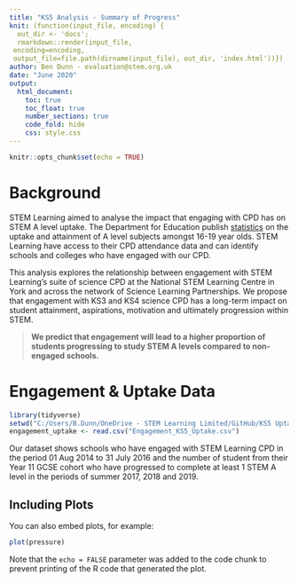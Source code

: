 ```yaml
---
title: "KS5 Analysis - Summary of Progress"
knit: (function(input_file, encoding) {
  out_dir <- 'docs';
  rmarkdown::render(input_file,
 encoding=encoding,
 output_file=file.path(dirname(input_file), out_dir, 'index.html'))})
author: Ben Dunn - evaluation@stem.org.uk
date: "June 2020"
output:
  html_document:
    toc: true
    toc_float: true
    number_sections: true
    code_fold: hide
    css: style.css
---
```


<script>
  $(document).ready(function() {
    $head = $('#header');
    $head.prepend('<img src=\"header.jpg\" style=\"float: centre; width: 23cm;\"/>')
  });
</script>


```r
knitr::opts_chunk$set(echo = TRUE)
```

# Background

STEM Learning aimed to analyse the impact that engaging with CPD has on STEM A level uptake. The Department for Education publish [statistics](https://www.gov.uk/government/collections/statistics-attainment-at-19-years) on the uptake and attainment of A level subjects amongst 16-19 year olds. STEM Learning have access to their CPD attendance data and can identify schools and colleges who have engaged with our CPD.

This analysis explores the relationship between engagement with STEM Learning's suite of science CPD at the National STEM Learning Centre in York and across the network of Science Learning Partnerships. We propose that engagement with KS3 and KS4 science CPD has a long-term impact on student attainment, aspirations, motivation and ultimately progression within STEM. 

> **We predict that engagement will lead to a higher proportion of students progressing to study STEM A levels compared to non-engaged schools.**

# Engagement & Uptake Data

```r
library(tidyverse)
setwd("C:/Users/B.Dunn/OneDrive - STEM Learning Limited/GitHub/KS5 Uptake/KS5_uptake2019")
engagement_uptake <- read.csv("Engagement_KS5_Uptake.csv")
```

Our dataset shows schools who have engaged with STEM Learning CPD in the period 01 Aug 2014 to 31 July 2016 and the number of student from their Year 11 GCSE cohort who have progressed to complete at least 1 STEM A level in the periods of summer 2017, 2018 and 2019.


## Including Plots

You can also embed plots, for example:

```r
plot(pressure)
```

Note that the `echo = FALSE` parameter was added to the code chunk to prevent printing of the R code that generated the plot.
